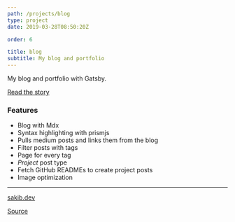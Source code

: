```yaml
---
path: /projects/blog
type: project
date: 2019-03-28T08:50:20Z

order: 6

title: blog
subtitle: My blog and portfolio
---
```

My blog and portfolio with Gatsby.

[Read the story](https://sakib.dev/blog/built-my-portfolio-with-gatsby)

### Features

- Blog with Mdx
- Syntax highlighting with prismjs
- Pulls medium posts and links them from the blog
- Filter posts with tags
- Page for every tag
- _Project_ post type
- Fetch GitHub READMEs to create project posts
- Image optimization

---
[sakib.dev](https://sakib.dev)

[Source](https://github.com/sjsakib/blog)
